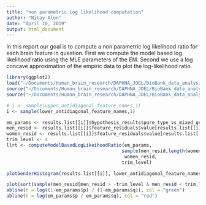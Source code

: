```yaml
---
title: "non parametric log likelihood computation"
author: "Nitay Alon"
date: "April 10, 2019"
output: html_document
---
```


In this report our goal is to compute a non parametric log likelihood ratio for each brain feature in question. First we compute the model based log likelihood ratio using the MLE parameters of the EM. Second we use a log concave approximation of the empiric data to plot the log-likelihood ratio.

```r
library(ggplot2)
load("~/Documents/Human_brain_research/DAPHNA_JOEL/BioBank_data_analysis/New_Analysis_Method/Residuals_analysis_methods/Results/New_analysis_method_results_normalized.RData")
source("~/Documents/Human_brain_research/DAPHNA_JOEL/BioBank_data_analysis/New_Analysis_Method/Residuals_analysis_methods/convert_em_probs_to_pq_space.R")
source("~/Documents/Human_brain_research/DAPHNA_JOEL/BioBank_data_analysis/New_Analysis_Method/Residuals_analysis_methods/merge_data_frames_by_column_names.R")
```

```r
# i <- sample(upper_antidiagonal_feature_names,1)
i <- sample(lower_antidiagonal_feature_names,1)

em_params <- results.list[[i]]$hypothesis_results$pure_type_vs_mixed_gender_em_results$alternative_hypothesis$m_parameters
men_resid <- results.list[[i]]$feature_residuals$value[results.list[[i]]$feature_residuals$sex == 0]
women_resid <- results.list[[i]]$feature_residuals$value[results.list[[i]]$feature_residuals$sex == 1]
trim_level <- 4
llrt <- computeModelBasedLogLikeihoodRatio(em_params,
                                          sample(men_resid,length(women_resid)),
                                           women_resid,
                                          trim_level)

plotGenderHistogram(results.list[[i]], lower_antidiagonal_feature_names[i])

plot(sort(sample(men_resid[men_resid > -trim_level & men_resid < trim_level],length(llrt$llrt))), llrt$llrt)
abline(h = log((1-em_params$p) / (1-em_params$q)), col = "green")
abline(h = log(em_params$p / em_params$q), col = "red")
```

